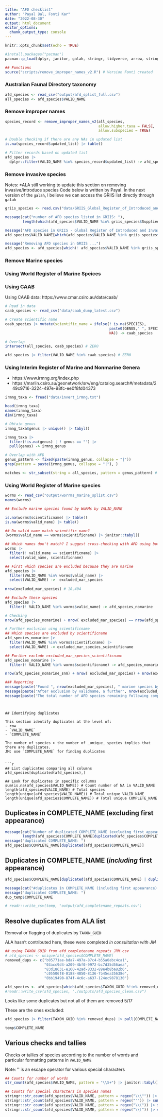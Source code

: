 ```yaml
---
title: "AFD checklist"
author: "Payal Bal, Fonti Kar"
date: "2022-08-30"
output: html_document
editor_options: 
  chunk_output_type: console
---
```


```r
knitr::opts_chunk$set(echo = TRUE)
```

```r
#install.packages("pacman")
pacman::p_load(dplyr, janitor, galah, stringr, tidyverse, arrow, stringr, data.table)

## Functions 
source("scripts/remove_improper_names_v2.R") # Version Fonti created
```

### Australian Faunal Directory taxonomy

```r
afd_species <- read_csv("output/afd_splist_full.csv")
all_species <- afd_species$VALID_NAME 
```

### Remove improper names 

```r
species_record <- remove_improper_names_v2(all_species,
                                           allow.higher.taxa = FALSE,
                                           allow.subspecies = TRUE)

# Double checking if there are any NAs in updated list
is.na(species_record$updated_list) |> table() 

# Filter records based on updated list
afd_species |> 
  dplyr::filter(VALID_NAME %in% species_record$updated_list) -> afd_species
```

### Remove invasive species 

Notes: *ALA still working to update this section on removing invasive/introduce species
Code below is written by Payal. In the next version of the `galah`, I believe we can access the GRIIS list directly through `galah`

```r
griis_species <- read.csv("data/GRIIS_Global_Register_of_Introduced_and_Invasive_Species_Australia.csv")

message(cat("number of AFD species listed in GRIIS: "),
        length(which(afd_species$VALID_NAME %in% griis_species$Supplied.Name)))

message("AFD species in GRIIS - Global Register of Introduced and Invasive Species - Australia: ")
afd_species$VALID_NAME[which(afd_species$VALID_NAME %in% griis_species$Supplied.Name)]

message("Removing AFD species in GRIIS ...")
afd_species <- afd_species[which(! afd_species$VALID_NAME %in% griis_species$Supplied.Name),]
```

### Remove Marine species

###  Using World Register of Marine Speices

### Using CAAB

Using CAAB data: https://www.cmar.csiro.au/data/caab/

```r
# Read in data
caab_species <- read_csv("data/caab_dump_latest.csv")

# Create scientific name
caab_species |> mutate(scientific_name = ifelse(! is.na(SPECIES),
                                                paste0(GENUS," ", SPECIES),
                                                NA)) -> caab_species

# Overlap 
intersect(all_species, caab_species) # ZERO

afd_species |> filter(VALID_NAME %in% caab_species) # ZER0 
```


### Using Interim Register of Marine and Nonmarine **Genera** 
- https://www.irmng.org/index.php
- https://marlin.csiro.au/geonetwork/srv/eng/catalog.search#/metadata/249c9716-3224-497e-98fc-ee0f8fd04373

```r
irmng_taxa <- fread("data/invert_irmng.txt")

head(irmng_taxa)
names(irmng_taxa)
dim(irmng_taxa)

# Obtain genus
irmng_taxa$genus |> unique() |> tabyl()

irmng_taxa |> 
  filter(!is.na(genus) | ! genus == "") |> 
  pull(genus) -> irmng_genus

# Overlap with AFD
genus_pattern <- fixed(paste(irmng_genus, collapse = "|"))
grep(pattern = paste(irmng_genus, collapse = "|"), ) 

matches <- str_subset(string = all_species, pattern = genus_pattern) # No matches
```

### Using World Register of Marine species

```r
worms <- read_csv("output/worrms_marine_splist.csv")
names(worms)

## Exclude marine species found by WoRMs by VALID_NAME

is.na(worms$scientificname) |> table()
is.na(worms$valid_name) |> table()

## Do valid name match scientific name?
(worms$valid_name == worms$scientificname) |> janitor::tabyl()

## Which names don't match? I suggest cross-checking with AFD using both scientific and valid for these marine species
worms |> 
  filter(! valid_name == scientificname) |> 
  select(valid_name, scientificname) 

## First which species are excluded because they are marine 
afd_species |> 
  filter(VALID_NAME %in% worms$valid_name) |>
  select(VALID_NAME) ->  excluded_mar_species
  
nrow(excluded_mar_species) # 18,494

## Exclude these species 
afd_species |> 
  filter(! VALID_NAME %in% worms$valid_name) -> afd_species_nomarine

# Checking
nrow(afd_species_nomarine) + nrow( excluded_mar_species) == nrow(afd_species)

# Further exclusion uing scientificname
## Which species are excluded by scientificname
afd_species_nomarine |> 
  filter(VALID_NAME %in% worms$scientificname) |> 
  select(VALID_NAME) -> excluded_mar_species_scientificname

## Further exclude excluded_mar_species_scientificname
afd_species_nomarine |> 
  filter(! VALID_NAME %in% worms$scientificname) -> afd_species_nomarine_snm

nrow(afd_species_nomarine_snm) + nrow( excluded_mar_species) + nrow(excluded_mar_species_scientificname) == nrow(afd_species)

### Reporting 
message(paste("Found ", nrow(excluded_mar_species), " marine species by validname in WoRMS"))
message(paste("After exclusion by validname, a further", nrow(excluded_mar_species_scientificname), "marine species were found by scientificname in WoRMS"))
message(paste("The total number of AFD species remaining following complete exclusion is ", nrow(afd_species_nomarine_snm)))
```
 

```


## Identifying duplicates 

This section identify duplicates at the level of: 
- row
- `VALID_NAME`
- `COMPLETE_NAME`

The number of species > the number of _unique_ species implies that there are duplicates.
JM: use `COMPLETE_NAME` for finding duplicates


```r
## List duplicates comparing all columns
afd_species[duplicated(afd_species),] 

## Look for duplicates in specific columns
sum(is.na(afd_species$VALID_NAME)) # Count number of NA in VALID_NAME
length(afd_species$VALID_NAME) # Total species
length(unique(afd_species$VALID_NAME)) # Total unique VALID_NAME
length(unique(afd_species$COMPLETE_NAME)) # Total unique COMPLETE_NAME
```

## Duplicates in COMPLETE_NAME (excluding first appearance)

```r
message(cat("Number of duplicated COMPLETE_NAME (excluding first appearance): "), 
        length(afd_species$COMPLETE_NAME[duplicated(afd_species$COMPLETE_NAME)]))
message("duplicated COMPLETE_NAME: ")
afd_species$COMPLETE_NAME[duplicated(afd_species$COMPLETE_NAME)]
```

## Duplicates in COMPLETE_NAME (*including* first appearance)

```r

afd_species$COMPLETE_NAME[duplicated(afd_species$COMPLETE_NAME) | duplicated(afd_species$COMPLETE_NAME, fromLast=TRUE)] -> dup_temp

message(cat("#duplicates in COMPLETE_NAME (including first appearance) : ", length(dup_temp)))
message("duplicated COMPLETE_NAME: ")
dup_temp$COMPLETE_NAME

# readr::write_csv(temp, "output/afd_completename_repeats.csv")

```

## Resolve duplicates from ALA list 

Removal or flagging of duplicates by `TAXON_GUID` 

ALA hasn't contributed here, these were completed *in consultation with JM*

```r
## using TAXON_GUID from afd_completename_repeats_JRM.csv
# afd_species <- unique(afd_species$COMPLETE_NAME)
removed_dups <- c("b05771ae-bda7-497a-87c4-b55a0ebc4ca1",
                  "03acc9d4-a209-4bf0-9972-bc7d35d56aea",
                  "83d18631-e160-42ad-8332-89e4b8ba82b6",
                  "c05506f8-0188-4850-8136-7b45ea35638e",
                  "0bb19498-874f-4c6c-a637-124ec9878130")

afd_species <- afd_species[which(afd_species$TAXON_GUID %!in% removed_dups),]
#readr::write_csv(afd_species, "./outputs/afd_species_clean.csv")
```

Looks like some duplicates but not all of them are removed 5/17

These are the ones excluded:

```r
afd_species |> filter(TAXON_GUID %in% removed_dups) |> pull(COMPLETE_NAME)

temp$COMPLETE_NAME
```

## Various checks and tallies

Checks or tallies of species according to the number of words and particular formatting patterns in `VALID_NAME`

Note: '\' is an escape operator for various special characters

```r
## Counts for number of words
str_count(afd_species$VALID_NAME, pattern = "\\S+") |> janitor::tabyl()

## Counts for special characters in species names
stringr::str_count(afd_species$VALID_NAME, pattern = regex("\\\"")) |> sum() # Counting occurrences for \"
stringr::str_count(afd_species$VALID_NAME, pattern = regex("'")) |> sum() # Counting occurrences for '
stringr::str_count(afd_species$VALID_NAME, pattern = regex("\\(")) |> sum() 
stringr::str_count(afd_species$VALID_NAME, pattern = regex("\\[")) |> sum() 
```




